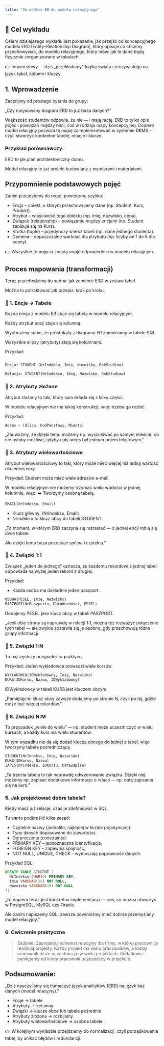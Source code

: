 ```yaml
---
title: "Od modelu ER do modelu relacyjnego"
---
```



## 🎯 Cel wykładu

Celem dzisiejszego wykładu jest pokazanie, jak przejść od koncepcyjnego modelu ERD (Entity–Relationship Diagram), który opisuje co chcemy przechowywać,
do modelu relacyjnego, który mówi jak te dane będą fizycznie zorganizowane w tabelach.

👉 Innymi słowy — dziś „przekładamy” logikę świata rzeczywistego na język tabel, kolumn i kluczy.



## 1. Wprowadzenie

Zacznijmy od prostego pytania do grupy:

„Czy narysowany diagram ERD to już baza danych?”

Większość studentów odpowie, że nie — i mają rację.
ERD to tylko opis pojęć i powiązań między nimi, coś w rodzaju mapy koncepcyjnej.
Dopiero model relacyjny pozwala tę mapę zaimplementować w systemie DBMS – czyli stworzyć konkretne tabele, relacje i klucze.

### Przykład porównawczy:

ERD to jak plan architektoniczny domu.

Model relacyjny to już projekt budowlany z wymiarami i materiałami.


## Przypomnienie podstawowych pojęć

Zanim przejdziemy do reguł, powtórzmy szybko:

- Encja – obiekt, o którym przechowujemy dane (np. Student, Kurs, Produkt).
- Atrybut – właściwość tego obiektu (np. imię, nazwisko, cena).
- Związek (relationship) – powiązanie między encjami (np. Student zapisuje się na Kurs).
- Krotka (tuple) – pojedynczy wiersz tabeli (np. dane jednego studenta).
- Domena – dopuszczalne wartości dla atrybutu (np. liczby od 1 do 5 dla oceny).

👉 Wszystkie te pojęcia znajdą swoje odpowiedniki w modelu relacyjnym.

## Proces mapowania (transformacji)

Teraz przechodzimy do sedna: jak zamienić ERD w zestaw tabel.

Można to potraktować jak przepis: krok po kroku.


### 🔹 1. Encje $\to$ Tabele

Każda encja z modelu ER staje się tabelą w modelu relacyjnym.

Każdy atrybut encji staje się kolumną.

Wyobraźmy sobie, że prostokąty z diagramu ER zamieniamy w tabele SQL. 

Wszystkie elipsy (atrybuty) stają się kolumnami.

Przykład:
```sql

Encja: STUDENT (NrIndeksu, Imię, Nazwisko, RokStudiow)

Relacja: STUDENT(NrIndeksu, Imię, Nazwisko, RokStudiow)

```

### 🔹 2. Atrybuty złożone

Atrybut złożony to taki, który sam składa się z kilku części.

W modelu relacyjnym nie ma takiej konstrukcji, więc trzeba go rozbić.

Przykład:
```sql
Adres = (Ulica, KodPocztowy, Miasto)
```

„Zauważmy, że dzięki temu możemy np. wyszukiwać po samym mieście, co nie byłoby możliwe, gdyby cały adres był jednym polem tekstowym.”



### 🔹 3. Atrybuty wielowartościowe

Atrybut wielowartościowy to taki, który może mieć więcej niż jedną wartość dla jednej encji.

Przykład:
Student może mieć wiele adresów e-mail.

W modelu relacyjnym nie możemy trzymać wielu wartości w jednej kolumnie, więc:
➡️ Tworzymy osobną tabelę.

```sql
EMAIL(NrIndeksu, Email)
```

- Klucz główny: (NrIndeksu, Email)
- NrIndeksu to klucz obcy do tabeli STUDENT.


„To moment, w którym ERD zaczyna się rozrastać — z jednej encji robią się dwie tabele.

Ale dzięki temu baza pozostaje spójna i czytelna.”

### 🔹 4. Związki 1:1

Związek „jeden do jednego” oznacza, że każdemu rekordowi z jednej tabeli odpowiada najwyżej jeden rekord z drugiej.

Przykład:

- Każda osoba ma dokładnie jeden paszport.
```sql
OSOBA(PESEL, Imię, Nazwisko)
PASZPORT(NrPaszportu, DataWażności, PESEL)
```

Dodajemy PESEL jako klucz obcy w tabeli PASZPORT.

„Jeśli obie strony są naprawdę w relacji 1:1, można też rozważyć połączenie tych tabel — ale zwykle zostawia się je osobno, gdy przechowują różne grupy informacji

### 🔹 5. Związki 1:N

To najczęstszy przypadek w praktyce.

Przykład: Jeden wykładowca prowadzi wiele kursów.

```sql
WYKŁADOWCA(IDWykładowcy, Imię, Nazwisko)
KURS(IDKursu, Nazwa, IDWykładowcy)
```

IDWykładowcy w tabeli KURS jest kluczem obcym.

„Pamiętajcie: klucz obcy zawsze dodajemy po stronie N, czyli po tej, gdzie może być więcej rekordów.”

### 🔹 6. Związki N:M

To przypadek „wiele do wielu” — np. student może uczestniczyć w wielu kursach, a każdy kurs ma wielu studentów.

W tym wypadku nie da się dodać klucza obcego do jednej z tabel, więc tworzymy tabelę pośredniczącą.

```sql
STUDENT(NrIndeksu, Imię, Nazwisko)
KURS(IDKursu, Nazwa)
ZAPIS(NrIndeksu, IDKursu, DataZapisu)
```
„Ta trzecia tabela to tak naprawdę odwzorowanie związku.
Dzięki niej możemy np. zapisać dodatkowe informacje o relacji — np. datę zapisania się na kurs.”


### 5. Jak projektować dobre tabele?

Kiedy masz już relacje, czas je zdefiniować w SQL.

Tu warto podkreślić kilka zasad:

- Czytelne nazwy (jednolite, najlepiej w liczbie pojedynczej).
- Typy danych dopasowane do zawartości.
- Ograniczenia (constraints):
- PRIMARY KEY – jednoznaczna identyfikacja,
- FOREIGN KEY – zapewnia spójność,
- NOT NULL, UNIQUE, CHECK – wymuszają poprawność danych.

Przykład SQL:
```sql
CREATE TABLE STUDENT (
  NrIndeksu CHAR(6) PRIMARY KEY,
  Imie VARCHAR(30) NOT NULL,
  Nazwisko VARCHAR(40) NOT NULL
);
```

„To dopiero teraz jest konkretna implementacja — coś, co można utworzyć w PostgreSQL, MySQL czy Oracle.

Ale zanim napiszemy SQL, zawsze powinniśmy mieć dobrze przemyślany model relacyjny.”

### 6. Ćwiczenie praktyczne

> Zadanie:
> Zaprojektuj schemat relacyjny dla firmy, w której pracownicy realizują projekty.
> Każdy projekt ma wielu pracowników, a każdy pracownik może uczestniczyć w wielu projektach.
> Dodatkowo pamiętamy od kiedy pracownik uczestniczy w projekcie.

## Podsumowanie:

„Dziś nauczyliśmy się tłumaczyć język analityków (ERD) na język baz danych (model relacyjny).”

- Encje → tabele
- Atrybuty → kolumny
- Związki → klucze obce lub tabele pośrednie
- Atrybuty złożone → rozbijamy
- Atrybuty wielowartościowe → osobne tabele

👉 W kolejnym wykładzie przejdziemy do normalizacji, czyli porządkowania tabel, by unikać błędów i redundancji.

